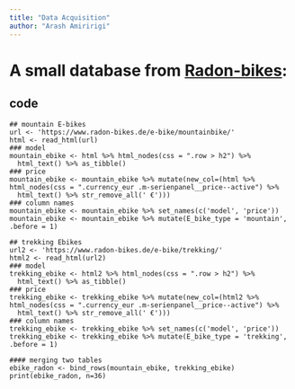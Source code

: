 ```yaml
---
title: "Data Acquisition"
author: "Arash Amiririgi"
---
```


# A small database from [Radon-bikes](https://www.radon-bikes.de):

## code
```
## mountain E-bikes
url <- 'https://www.radon-bikes.de/e-bike/mountainbike/'
html <- read_html(url)
### model
mountain_ebike <- html %>% html_nodes(css = ".row > h2") %>%
  html_text() %>% as_tibble()
### price
mountain_ebike <- mountain_ebike %>% mutate(new_col=(html %>% html_nodes(css = ".currency_eur .m-serienpanel__price--active") %>% 
  html_text() %>% str_remove_all(' €')))
### column names
mountain_ebike <- mountain_ebike %>% set_names(c('model', 'price'))
mountain_ebike <- mountain_ebike %>% mutate(E_bike_type = 'mountain', .before = 1)

## trekking Ebikes
url2 <- 'https://www.radon-bikes.de/e-bike/trekking/'
html2 <- read_html(url2)
### model
trekking_ebike <- html2 %>% html_nodes(css = ".row > h2") %>%
  html_text() %>% as_tibble()
### price
trekking_ebike <- trekking_ebike %>% mutate(new_col=(html2 %>% html_nodes(css = ".currency_eur .m-serienpanel__price--active") %>% 
  html_text() %>% str_remove_all(' €')))
### column names
trekking_ebike <- trekking_ebike %>% set_names(c('model', 'price'))
trekking_ebike <- trekking_ebike %>% mutate(E_bike_type = 'trekking', .before = 1)

#### merging two tables
ebike_radon <- bind_rows(mountain_ebike, trekking_ebike)
print(ebike_radon, n=36)
```

